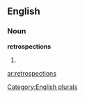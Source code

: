 ==English==

===Noun===
'''retrospections'''

# {{plural of|[[retrospection]]}}

[[Category:English plurals]]

[[ar:retrospections]]